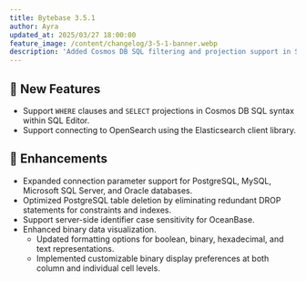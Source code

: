 ```yaml
---
title: Bytebase 3.5.1
author: Ayra
updated_at: 2025/03/27 18:00:00
feature_image: /content/changelog/3-5-1-banner.webp
description: 'Added Cosmos DB SQL filtering and projection support in SQL Editor'
---
```



## 🚀 New Features

- Support `WHERE` clauses and `SELECT` projections in Cosmos DB SQL syntax within SQL Editor.
- Support connecting to OpenSearch using the Elasticsearch client library.

## 🎄 Enhancements

- Expanded connection parameter support for PostgreSQL, MySQL, Microsoft SQL Server, and Oracle databases.
- Optimized PostgreSQL table deletion by eliminating redundant DROP statements for constraints and indexes.
- Support server-side identifier case sensitivity for OceanBase.
- Enhanced binary data visualization.
  - Updated formatting options for boolean, binary, hexadecimal, and text representations.
  - Implemented customizable binary display preferences at both column and individual cell levels.

<InstallUpgrade />
